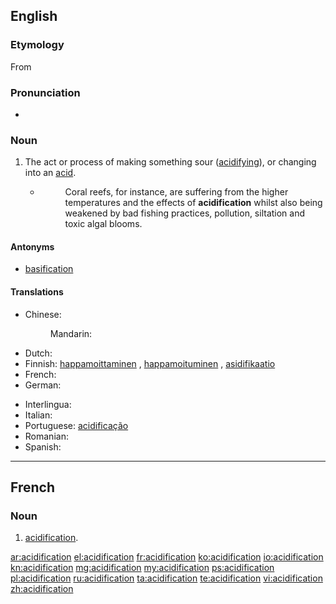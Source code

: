 ==English==

===Etymology===
From {{etyl|fr|en}}

===Pronunciation===
* {{rhymes|eɪʃən}}

===Noun===
{{en-noun|~}}

# The act or process of making something sour ([[acidifying]]), or changing into an [[acid]].
#* {{quote-web| date = 2013-10-03
    | author = Roger Harrabin
    | title = Health of oceans 'declining fast'
    | site = bbc.co.uk
    | url = http://www.bbc.co.uk/news/science-environment-24369244
    | accessdate = 2013-10-05 
}}
#*: Coral reefs, for instance, are suffering from the higher temperatures and the effects of '''acidification''' whilst also being weakened by bad fishing practices, pollution, siltation and toxic algal blooms.

====Antonyms====
* [[basification]]

====Translations====
{{trans-top|the act or process of making something sour (acidifying), or changing into an acid}}
* Chinese:
*: Mandarin: {{t-|cmn|酸化|tr=suānhuà|sc=Hani}}
* Dutch: {{t-|nl|verzuring|f}}
* Finnish: [[happamoittaminen]] {{gloss|act}}, [[happamoituminen]] {{gloss|process}}, [[asidifikaatio]] {{gloss|chemical}}
* French: {{t+|fr|acidification|f}}
* German: {{t-|de|Säurebildung|f}}
{{trans-mid}}
* Interlingua: {{t-|ia|acidification}}
* Italian: {{t+|it|acidificazione}}
* Portuguese: [[acidificação]] {{f}}
* Romanian: {{t+|ro|acidificare|f}}
* Spanish: {{t-|es|acidificación}}
{{trans-bottom}}

----

==French==

===Noun===
{{fr-noun|f}}

# [[#English|acidification]].

[[ar:acidification]]
[[el:acidification]]
[[fr:acidification]]
[[ko:acidification]]
[[io:acidification]]
[[kn:acidification]]
[[mg:acidification]]
[[my:acidification]]
[[ps:acidification]]
[[pl:acidification]]
[[ru:acidification]]
[[ta:acidification]]
[[te:acidification]]
[[vi:acidification]]
[[zh:acidification]]